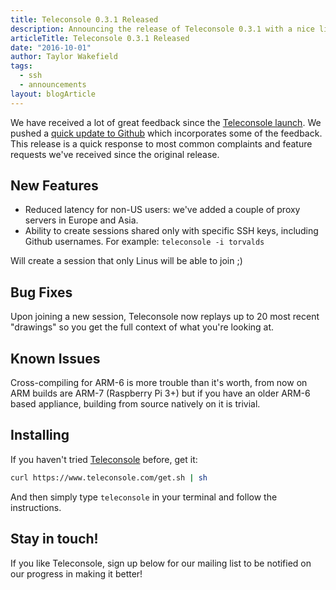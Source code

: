 ```yaml
---
title: Teleconsole 0.3.1 Released
description: Announcing the release of Teleconsole 0.3.1 with a nice list of improvements. For example you can instantly (and securely!) SSH into a laptop of any Github user who trusts you.
articleTitle: Teleconsole 0.3.1 Released
date: "2016-10-01"
author: Taylor Wakefield
tags:
  - ssh
  - announcements
layout: blogArticle
---
```



We have received a lot of great feedback since the [Teleconsole
launch](https://github.com/gravitational/teleconsole/). We pushed a [quick update to
Github](https://github.com/gravitational/teleconsole/releases/tag/0.3.1) which
incorporates some of the feedback. This release is a quick response to most
common complaints and feature requests we've received since the original
release.

## New Features

- Reduced latency for non-US users: we've added a couple of proxy servers in
  Europe and Asia.
- Ability to create sessions shared only with specific SSH keys, including
  Github usernames. For example: `teleconsole -i torvalds`

Will create a session that only Linus will be able to join ;)

## Bug Fixes

Upon joining a new session, Teleconsole now replays up to 20 most recent
"drawings" so you get the full context of what you're looking at.

## Known Issues

Cross-compiling for ARM-6 is more trouble than it's worth, from now on ARM
builds are ARM-7 (Raspberry Pi 3+) but if you have an older ARM-6 based
appliance, building from source natively on it is trivial.

## Installing

If you haven't tried [Teleconsole](https://github.com/gravitational/teleconsole/) before,
get it:

```bash
curl https://www.teleconsole.com/get.sh | sh
```

And then simply type `teleconsole` in your terminal and follow the instructions.

<EmailSubscribeViolet />

## Stay in touch!

If you like Teleconsole, sign up below for our mailing list to be notified
on our progress in making it better!
